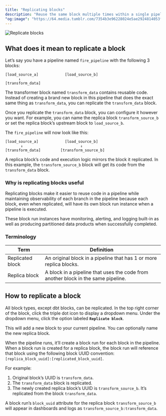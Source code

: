 ```yaml
---
title: "Replicating blocks"
description: "Reuse the same block multiple times within a single pipeline."
"og:image": "https://64.media.tumblr.com/7354b3e96228024e5ae2924814053f98/tumblr_pcpk4z3lX11sgefjfo9_500.gif"
---
```



<img
  noZoom
  class="hero inline"
  alt="Replicate blocks"
  src="https://64.media.tumblr.com/7354b3e96228024e5ae2924814053f98/tumblr_pcpk4z3lX11sgefjfo9_500.gif"
/>

## What does it mean to replicate a block

Let’s say you have a pipeline named `fire_pipeline` with the following 3 blocks:

```
[load_source_a]            [load_source_b]
      ↓
[transform_data]
```

The transformer block named `transform_data` contains reusable code. Instead of creating a brand
new block in this pipeline that does the exact same thing as `transform_data`, you can replicate
the `transform_data` block.

Once you replicate the `transform_data` block, you can configure it however you want. For example,
you can name the replica block `transform_source_b` or
set the replica block’s upstream block to `load_source_b`.

The `fire_pipeline` will now look like this:

```
[load_source_a]            [load_source_b]
       ↓                          ↓
[transform_data]         [transform_source_b]
```

A replica block’s code and execution logic mirrors the block it replicated.
In this example, the `transform_source_b` block will get its code from the `transform_data` block.

### Why is replicating blocks useful

Replicating blocks make it easier to reuse code in a pipeline while maintaining observability of
each branch in the pipeline because each block, even when replicated, will have its own block
run instance when a pipeline is executed.

These block run instances have monitoring, alerting, and logging built-in as well as producing
partitioned data products when successfully completed.

### Terminology

| Term | Definition |
| --- | --- |
| Replicated block | An original block in a pipeline that has 1 or more replica blocks. |
| Replica block | A block in a pipeline that uses the code from another block in the same pipeline. |

## How to replicate a block

All block types, except dbt blocks, can be replicated. In the top right corner of the block,
click the triple dot icon to display a dropdown menu. Under the dropdown menu, click the option
labeled <b>`Replicate block`</b>.

This will add a new block to your current pipeline. You can optionally name the new replica block.

When the pipeline runs, it’ll create a block run for each block in the pipeline. When a block run
is created for a replica block, the block run will reference that block using the following
block UUID convention: `[replica_block_uuid]:[replicated_block_uuid]`.

For example:

1. Original block’s UUID is `transform_data`.
1. The `transform_data` block is replicated.
1. The newly created replica block’s UUID is `transform_source_b`.
It’s replicated from the block `transform_data`.

A block run’s `block_uuid` attribute for the replica block `transform_source_b` will appear in
dashboards and logs as `transform_source_b:transform_data`.
